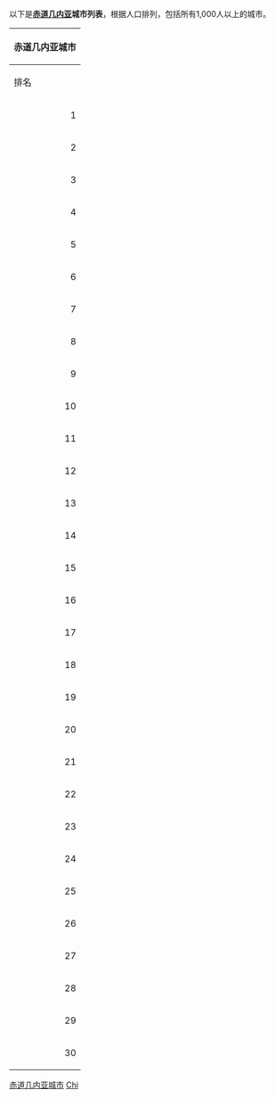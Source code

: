 {{Image|zh-hans=Chidao_Jineiya-zh.png|zh-hant=Chidao_Jineiya-zh-tw.png|thumb|230px|-{zh-hans:赤道几内亚地图; zh-hant:赤道幾內亞地圖;}-}}

以下是'''[[赤道几内亚|赤道几内亚]]城市列表'''，根据人口排列，包括所有1,000人以上的城市。

{| class="wikitable"  
|-----
!colspan="7" | 赤道几内亚城市
|-----
!rowspan="2" | 排名 !! rowspan="2" | 城市 !! rowspan="2" | 西班牙语名称 !! colspan="3" | 人口 !! rowspan="2" | 省份
|-----
! 1983年 !! 2001年 !! 2005年估计
|-----
|align="right" | 1 || [[巴塔_(赤道几内亚)|巴塔]] ||{{lang|es|Bata}}|| align="right" | 24,390 || align="right" | 132,235 || align="right" | 173,046	|| [[滨海省|滨海省]]
|-----
|align="right" | 2 || [[马拉博|马拉博]] ||{{lang|es|Malabo}}|| align="right" | 31,650 || align="right" | 132,440 || align="right" | 155,963 || [[北比奥科省|北比奥科省]]
|-----
|align="right" | 3 || [[埃贝比因|埃贝比因]] ||{{lang|es|Ebebiyín}}|| align="right" | 3,540 || align="right" | 19,515 || align="right" | 24,831 || [[基埃恩特姆省|基埃恩特姆省]]
|-----
|align="right" | 4 || [[阿科尼贝|阿科尼贝]] ||{{lang|es|Aconibe}} || align="right" | 1,700 || align="right" | 8,795 || align="right" | 11,192 || [[韦莱恩萨斯省|维勒恩萨斯省]]
|-----
|align="right" | 5 || [[阿尼索克|阿尼索克]] ||{{lang|es|Añisoc}} || align="right" | 1,100 || align="right" | 7,586 || align="right" | 10,191 || [[韦莱恩萨斯省|维勒恩萨斯省]]
|-----
|align="right" | 6 || [[卢巴|卢巴]] ||{{lang|es|Luba}} || align="right" | 2,450 || align="right" | 9,011 || align="right" | 8,655 || [[南比奥科省|南比奥科省]]
|-----
|align="right" | 7 || [[埃维纳永|埃维纳永]]||{{lang|es|Evinayong}} || align="right" | 3,170 || align="right" | 7,997 || align="right" | 8,462 || [[中南省_(赤道几内亚)|中南省]]
|-----
|align="right" | 8 || [[蒙戈莫|蒙戈莫]]||{{lang|es|Mongomo}} || align="right" | 2,370 || align="right" | 5,791 || align="right" | 6,393 || [[韦莱恩萨斯省|维勒恩萨斯省]]
|-----
|align="right" | 9 || [[蒙戈梅因|蒙戈梅因]] ||{{lang|es|Mengomeyén}} || align="right" | N/A || align="right" | 5,294 || align="right" | 5,947 || [[韦莱恩萨斯省|维勒恩萨斯省]]
|-----
|align="right" | 10 ||[[米科梅森|米科梅森]] ||{{lang|es|Micomeseng}} || align="right" | 1,300 || align="right" | 5,327 || align="right" | 5,813 || [[基埃恩特姆省|基埃恩特姆省]]
|-----
|align="right" | 11 || [[雷博拉|雷博拉]] ||{{lang|es|Rebola}} || align="right" | N/A || align="right" | 5,445 || align="right" | 5.450 || [[北比奥科省|北比奥科省]]
|-----
|align="right" | 12 || [[比贾比将|比贾比将]] ||{{lang|es|Bidjabidjan}} || align="right" | N/A || align="right" | 5,167 || align="right" | 4,998 || [[基埃恩特姆省|基埃恩特姆省]]
|-----
|align="right" | 13 || [[涅方|涅方]] ||{{lang|es|Niefang}} || align="right" | 1,200 || align="right" | 4,292 || align="right" | 4,858 || [[中南省_(赤道几内亚)|中南省]]
|-----
|align="right" | 14 || [[科戈|科戈]]||{{lang|es|Cogo}}|| align="right" | N/A || align="right" | 3,952 || align="right" | 4,693 || [[滨海省|滨海省]]
|-----
|align="right" | 15 ||[[恩索克|恩索克]] ||{{lang|es|Nsok}} || align="right" | 500 || align="right" | 3,929 || align="right" | 4,620 || [[基埃恩特姆省|基埃恩特姆省]]
|-----
|align="right" | 16 || [[帕莱|帕莱]]||{{lang|es|Palea}} || align="right" | 910 || align="right" | 5,008 || align="right" | 4,433 || [[安诺本省|安诺本省]]
|-----
|align="right" | 17 || [[木比尼|木比尼]]||{{lang|es|Mbini}} || align="right" | 1,229 || align="right" | 3,421 || align="right" | 4,062 || [[滨海省|滨海省]]
|-----
|align="right" | 18 || [[恩索尔克|恩索尔克]]||{{lang|es|Nsork}} || align="right" | N/A || align="right" | 3,355 || align="right" | 3,769 || [[基埃恩特姆省|基埃恩特姆省]]
|-----
|align="right" | 19 || [[阿耶内|阿耶内]]||{{lang|es|Ayene}} || align="right" | N/A || align="right" | 3,099 || align="right" | 3,482 || [[基埃恩特姆省|基埃恩特姆省]]
|-----
|align="right" | 20 || [[恩基米|恩基米]]||{{lang|es|Nkimi}} || align="right" | N/A || align="right" | 3,217 || align="right" | 3,313 || [[中南省_(赤道几内亚)|中南省]]
|-----
|align="right" | 21 || [[马钦达|马钦达]]||{{lang|es|Machinda}} || align="right" | N/A || align="right" | 2,440 || align="right" | 2,897 || [[滨海省|滨海省]]
|-----
|align="right" | 22 || [[阿库勒南|阿库勒南]] ||{{lang|es|Acurenam}} || align="right" | 1,500 || align="right" | 2,748 || align="right" | 2,736 || [[中南省_(赤道几内亚)|中南省]]
|-----
|align="right" | 23 || [[科里斯科_(赤道几内亚)|科里斯科]]||{{lang|es|Corisco}} || align="right" | N/A || align="right" | 2,140 || align="right" | 2,541 || [[滨海省|滨海省]]
|-----
|align="right" | 24 || [[巴内|巴内]] ||{{lang|es|Baney}} || align="right" | N/A || align="right" | 2,363 || align="right" | 2,365 || [[北比奥科省|北比奥科省]]
|-----
|align="right" | 25 || [[比库尔加|比库尔加]]||{{lang|es|Bicurga}} || align="right" | N/A || align="right" | 2,251 || align="right" | 2,318 || [[中南省_(赤道几内亚)|中南省]]
|-----
|align="right" | 26 || [[恩桑|恩桑]]||{{lang|es|Nsang}}|| align="right" | N/A || align="right" | 2,194 || align="right" | 2,122 || [[基埃恩特姆省|基埃恩特姆省]]
|-----
|align="right" | 27 || [[恩奎|恩奎]] ||{{lang|es|Ncue}} || align="right" | N/A || align="right" | 1,740 || align="right" | 1,683 || [[基埃恩特姆省|基埃恩特姆省]]
|-----
|align="right" | 28 || [[比蒂卡|比蒂卡]]||{{lang|es|Bitica}}|| align="right" | N/A || align="right" | 1,233 || align="right" | 1,464 || [[滨海省|滨海省]]
|-----
|align="right" | 29 || [[里奥坎波|里奥坎波]]||{{lang|es|Rio Campo}} || align="right" | N/A || align="right" | 931 || align="right" | 1,105 || [[滨海省|滨海省]]
|-----
|align="right" | 30 || [[里亚巴|里亚巴]]||{{lang|es|Riaba}} || align="right" | 200 || align="right" | 1,086 || align="right" | 1,071 || [[南比奥科省|南比奥科省]]
|}
{{非洲题目|城市列表}}
[[Category:赤道几内亚城市|]]
[[Category:非洲城市列表|Chi]]